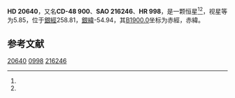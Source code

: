 {{Starbox begin
| name = HD 20640
}}
{{Starbox observe
| epoch = [[J2000.0|J2000.0]]
| constell = {{星座名待查}}<ref name=SIMBAD>{{cite web
 | url=http://simbad.u-strasbg.fr/simbad/sim-id?Ident=HR+998
 | title =Pulsating variable Star
 | publisher=Centre de Données astronomiques de Strasbourg
 | work=SIMBAD
 | accessdate=2012-07-13}}</ref><ref name=DATA>{{cite web
 | url=http://vizier.u-strasbg.fr/viz-bin/VizieR-5?-out.add=.&-source=5050&-corr=PK=HR&-out.max=9999&HR=998
 | title=VizieR Detailed Page
 | accessdate=2012-07-13
 | archive-date=2019-02-16
 | archive-url=https://web.archive.org/web/20190216100933/http://vizier.u-strasbg.fr/viz-bin/VizieR-5?-out.add=.&-source=5050&-corr=PK=HR&-out.max=9999&HR=998
 | dead-url=no
 }}</ref>
| 星官 = 
| ra = {{RA|3|17|26.6}}<ref name=SIMBAD /><ref name=DATA />
| dec = {{DEC|-47|45|6}}<ref name=SIMBAD /><ref name=DATA />
| appmag_v = 5.85<ref name=SIMBAD /><ref name=DATA />
}}
{{Starbox character
| class = K2III<ref name=SIMBAD /><ref name=DATA />
| b-v = 1.24<ref name=SIMBAD /><ref name=DATA />
| u-b = <ref name=SIMBAD /><ref name=DATA />
| r-i = <ref name=SIMBAD /><ref name=DATA />
| variable = 
}}
{{Starbox astrometry
| radial_v = 
| prop_mo_ra = -9
| parallax = 
| p_error = 
}}
{{Starbox catalog
| names =CD-48 900，[[SAO星表|SAO]] 216246，[[HD星表|HD]] 20640，[[HR星表|HR]] 998}}
{{Starbox reference |Simbad=HR+998}}
{{Starbox end}}

'''HD 20640'''，又名'''CD-48 900'''、'''SAO 216246'''、'''HR 998'''，是一颗恒星<ref name=SIMBAD /><ref name=DATA />，视星等为5.85，位于[[銀道座標系|銀經]]258.81，[[銀道座標系|銀緯]]-54.94，其[[B1900.0|B1900.0]]坐标为赤經{{RA|3|14|11}}，赤緯{{DEC|-48|-54.94|5}}。

== 参考文献 ==
{{reflist}}

{{star-stub}}

[[Category:HD和HDE天體|20640]]
[[Category:HR天體|0998]]
[[Category:SAO天體|216246]]